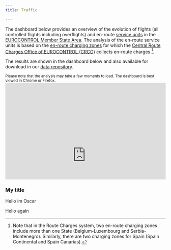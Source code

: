 ```yaml
---
title: Traffic

---
```


<style type="text/css">
  .img-responsive {
      margin: 0 auto;
      max-width: 75%
  }
  
  .resp-container {
      position: relative;
      overflow: hidden;
      padding-top: 60.0%;
  }
  
  .resp-iframe {
      position: absolute;
      top: 0;
      left: 0;
      width: 100%;
      height: 150%;
      border: 0;
  }
  </style>

The dashboard below provides an overview of the evolution of flights (all controlled flights including overflights) and en-route [service units](/acronym/su/) in the [EUROCONTROL Member State Area](/definition/eurocontrol-area/). The analysis of the en-route service units is based on the [en-route charging zones][ert_cz] for which the <a href="https://www.eurocontrol.int/crco" target="_blank">Central Route Charges Office of EUROCONTROL (CRCO)</a> collects en-route charges [^1].

The results are shown in the dashboard below and also available for download in our [data repository](/data/). 

<!-- removed State level for the time being
<div class="container">
<div class="row align-items-start">
<div class="col-sm-9">

<p style="color:#c00000">Dashboard is work in progress for update on 15 May 2020</p> 

</div>
<div class="col-sm-3">
<div class="card bg-light text-center border-0"><a href="https://www.eurocontrol.int/Economics/DailyTrafficVariation-States.html">
  <img class="card-img-top" src="/images/traff/traff_daily_db.png" alt="Daily traffic statistics">
  <div class="card-body"><small><p class="card-text">See also our daily traffic dashboard to monitor the COVID-19 impact!</p></small></div></a>
</div></div></div></div>
 -->

<small>Please note that the analysis may take a few moments to load. The dashboard is best viewed in Chrome or Firefox.</small>
<div class="resp-container">
<iframe class="resp-iframe" src="https://datastudio.google.com/embed/reporting/530431ad-7650-4dc3-9a73-9e64133134b6/page/F4Uw" frameborder="0" style="border:0" allowfullscreen></iframe>
</div>

[ert_cz]: /definition/en-route-charging-zone/ "En-route charging zone"


[^1]: Note that in the Route Charges system, two en-route charging zones include more than one State (Belgium-Luxembourg and Serbia-Montenegro). Similarly, there are two charging zones for Spain (Spain Continental and Spain Canarias).



### My title
Hello im Oscar

Hello again 

